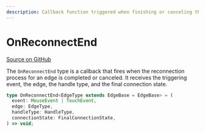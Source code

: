 ```yaml
---
description: Callback function triggered when finishing or canceling the reconnection of an edge in SvelteFlow.
---
```


# OnReconnectEnd

[Source on GitHub](https://github.com/xyflow/xyflow/blob/main/packages/svelte/src/lib/types/general.ts#L89)

The `OnReconnectEnd` type is a callback that fires when the reconnection process for an edge is completed or canceled. It receives the triggering event, the edge, the handle type, and the final connection state.

```ts
type OnReconnectEnd<EdgeType extends EdgeBase = EdgeBase> = (
  event: MouseEvent | TouchEvent,
  edge: EdgeType,
  handleType: HandleType,
  connectionState: FinalConnectionState,
) => void;
```

<APIDocs typeName="OnReconnectEnd" packageName="system" />
